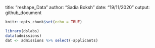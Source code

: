 title: "reshape_Data"
author: "Sadia Boksh"
date: "19/11/2020"
output: github_document

```r
knitr::opts_chunk$set(echo = TRUE)
```

```r
library(dslabs)
data(admissions)
dat <- admissions %>% select(-applicants)
```
